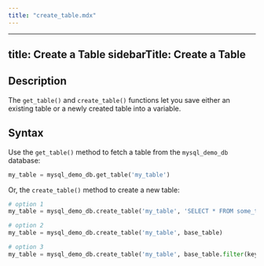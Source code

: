 ```yaml
---
title: "create_table.mdx"
---
```


---
title: Create a Table
sidebarTitle: Create a Table
---

## Description

The `get_table()` and `create_table()` functions let you save either an existing table or a newly created table into a variable.

## Syntax

Use the `get_table()` method to fetch a table from the `mysql_demo_db` database:

```python
my_table = mysql_demo_db.get_table('my_table')
```

Or, the `create_table()` method to create a new table:

```python
# option 1
my_table = mysql_demo_db.create_table('my_table', 'SELECT * FROM some_table WHERE key=value')

# option 2
my_table = mysql_demo_db.create_table('my_table', base_table)

# option 3
my_table = mysql_demo_db.create_table('my_table', base_table.filter(key='value'))
```
